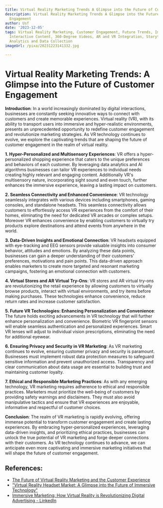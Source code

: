 ```yaml
---
title: Virtual Reality Marketing Trends A Glimpse into the Future of Customer Engagement
description: Virtual Reality Marketing Trends A Glimpse into the Future of Customer
  Engagement
author: Usf
date: '2023-12-05'
tags: Virtual Reality Marketing, Customer Engagement, Future Trends, Immersive Experiences,
  Interactive Content, 360-Degree Videos, AR and VR Integration, Storytelling, Gamification,
  Analytics and Data Collection
imageUrl: /pixa/20231223141332.jpg

---
```

# Virtual Reality Marketing Trends: A Glimpse into the Future of Customer Engagement

**Introduction**:
In a world increasingly dominated by digital interactions, businesses are constantly seeking innovative ways to connect with customers and  create memorable experiences. Virtual reality (VR), with its ability to transport users into immersive and hyper-realistic environments, presents an unprecedented opportunity to redefine customer engagement  and revolutionize marketing strategies. As VR  technology continues to  evolve, we explore the captivating trends that are shaping the future of customer engagement  in the realm of virtual reality.

**1. Hyper-Personalized and  Multisensory Experiences**:
VR offers  a hyper-personalized shopping experience  that caters to the unique preferences and behaviors of each customer. By leveraging data  analytics and AI algorithms businesses  can tailor VR experiences to  individual needs creating highly relevant and engaging content. Additionally VR's multisensory nature, incorporating sight sound and even touch,  further enhances the  immersive experience, leaving  a lasting impact on customers.

**2. Seamless Connectivity  and Enhanced Convenience**:
VR technology  seamlessly integrates with various devices including smartphones, gaming consoles, and standalone headsets. This seamless connectivity allows customers to effortlessly access VR experiences  from the comfort of their homes, eliminating the need for dedicated VR arcades or complex setups. Moreover VR enhances  convenience by enabling customers to virtually try products explore destinations and attend events from  anywhere in the world.

**3. Data-Driven Insights and Emotional Connection**:
VR headsets equipped with eye-tracking  and EEG sensors  provide valuable insights into consumer behavior, attitudes and emotions. By analyzing these data points, businesses can gain  a deeper understanding of their customers'  preferences, motivations and pain points. This data-driven  approach enables marketers to create more targeted and  resonant marketing campaigns, fostering  an emotional connection with customers.

**4. Virtual Stores and AR Virtual Try-Ons**:
VR  stores and AR virtual try-ons are revolutionizing the retail experience by allowing customers to virtually browse  products,  interact with virtual environments, and try items before making purchases. These technologies enhance convenience, reduce return rates and increase customer satisfaction.

**5. Future VR Technologies: Enhancing Personalization and Convenience**:
The future holds exciting advancements in VR technology that will further enhance personalization and  convenience. Biometric VR fingerprint sensors  will enable seamless authentication and personalized experiences. Smart VR lenses will adjust to individual vision prescriptions, eliminating  the  need for additional eyewear.

**6. Ensuring Privacy  and  Security in VR Marketing**:
As VR marketing continues to evolve, ensuring  customer privacy and  security  is paramount. Businesses must implement robust data protection measures to safeguard sensitive information and prevent unauthorized access. Transparency and clear communication about data usage are essential  to building trust and maintaining customer loyalty.

**7. Ethical and Responsible Marketing Practices**:
As with any emerging technology, VR  marketing requires  adherence to ethical and responsible practices. Marketers must prioritize the well-being  of  customers by providing  safety warnings and  disclaimers. They  must also avoid manipulative tactics and ensure that VR experiences are enjoyable, informative and respectful of customer choices.

**Conclusion**:
The realm of VR marketing is rapidly evolving, offering immense potential to transform customer engagement and create lasting experiences. By embracing  hyper-personalized experiences, leveraging data-driven insights, and prioritizing ethical practices, businesses can unlock the true potential of VR marketing and forge deeper connections with  their customers. As VR  technology continues  to advance,  we can anticipate  even more captivating and  immersive marketing initiatives that will shape the future of customer engagement.

## References:
- [The Future of Virtual Reality Marketing and the Customer Experience](https://futureofmarketinginstitute.com/the-future-of-virtual-reality-marketing-and-the-customer-experience/)
- ["Virtual Reality Headset Market: A Glimpse into the Future of Immersive Technology"](https://www.linkedin.com/pulse/virtual-reality-headset-market-glimpse-future-immersive-technology)
- [Immersive Marketing: How Virtual Reality is Revolutionizing Digital Advertising - LinkedIn](https://www.linkedin.com/pulse/immersive-marketing-how-virtual-reality-digital-arunachalam)
